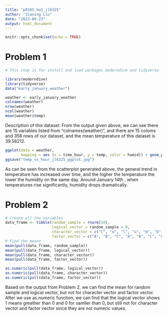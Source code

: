 ```yaml
---
title: "p8105_hw1_jl6325"
author: "Jianing Liu"
date: "2023-09-23"
output: html_document
---
```


```r
knitr::opts_chunk$set(echo = TRUE)
```

# Problem 1
```r

# This step is for install and load packages moderndive and tidyverse

library(moderndive)
library(tidyverse)
data("early_january_weather")
```


```r
weather <- early_january_weather
colnames(weather)
nrow(weather)
ncol(weather)
mean(weather$temp)
```
Description of this dataset:
From the output given above, we can see there are 15 variables listed from "colnames(weather)",
and there are 15 coloms and 358 rows of our dataset, and the mean temperature of this dataset
is 39.58212.

```r
ggplot(data = weather, 
       mapping = aes (x = time_hour, y = temp, color = humid)) + geom_point()
ggsave("temp_vs_hour_jl6325_ggplot.jpg")
```

As can be seen from the scatterplot generated above, the general trend in temperature has increased over time, and the higher the temperature the lower the humidity on the same day. Around January 14th , when temperatures rise significantly, humidity drops dramatically.

# Problem 2

```r
# Create all the variables
data_frame <- tibble(random_sample = rnorm(10),
                     logical_vector = random_sample > 0,
                     character_vector = c("C", "o", "l", "u", "m", "b", "i", "a", "No.", "One"),
                     factor_vector = c("A", "B", "C", "A", "B", "C", "A", "B", "C", "A"))
# Find the means
mean(pull(data_frame, random_sample))
mean(pull(data_frame, logical_vector))
mean(pull(data_frame, character_vector))
mean(pull(data_frame, factor_vector))

as.numeric(pull(data_frame, logical_vector))
as.numeric(pull(data_frame, character_vector))
as.numeric(pull(data_frame, factor_vector))
```

Based on the output from Problem 2, we can find the mean for random sample and logical vector,
but not for character vector and factor vector.
After we use as.numeric function, we can find that the logical vector shows 1 means greather
than 0 and 0 for samller than 0, but still not for character vector and factor vector since
they are not numeric values.